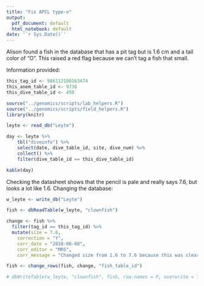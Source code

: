 ```yaml
---
title: "Fix APCL type-o"
output:
  pdf_document: default
  html_notebook: default
date: '`r Sys.Date()`'
---
```


Alison found a fish in the database that has a pit tag but is 1.6 cm and a tail color of "O".  This raised a red flag because we can't tag a fish that small.

Information provided:
```r
this_tag_id <- 986112100163474
this_anem_table_id <- 9736
this_dive_table_id <- 450
```

```r
source("../genomics/scripts/lab_helpers.R")
source("../genomics/scripts/field_helpers.R")
library(knitr)
```

```r
leyte <- read_db("Leyte")

day <- leyte %>%
    tbl("diveinfo") %>%
    select(date, dive_table_id, site, dive_num) %>%
    collect() %>% 
    filter(dive_table_id == this_dive_table_id)

kable(day)
```

Checking the datasheet shows that the pencil is pale and really says 7.6, but looks a lot like 1.6.  Changing the database:

```r
w_leyte <- write_db("Leyte")

fish <- dbReadTable(w_leyte, "clownfish")

change <- fish %>% 
  filter(tag_id == this_tag_id) %>% 
  mutate(size = 7.6, 
    correction = "Y", 
    corr_date = "2018-06-08", 
    corr_editor = "MRS", 
    corr_message = "Changed size from 1.6 to 7.6 because this was clearly a type-o and 7.6 was written on the data sheet.")

fish <- change_rows(fish, change, "fish_table_id")

# dbWriteTable(w_leyte, "clownfish", fish, row.names = F, overwrite = T)

```




